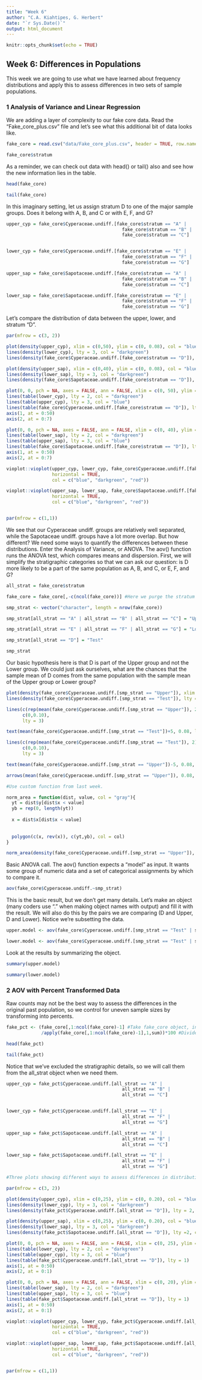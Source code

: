```yaml
---
title: "Week 6"
author: "C.A. Kiahtipes, G. Herbert"
date: "`r Sys.Date()`"
output: html_document
---
```


```r
knitr::opts_chunk$set(echo = TRUE)
```

## Week 6: Differences in Populations

This week we are going to use what we have learned about frequency distributions and apply this to assess differences in two sets of sample populations.

### 1 Analysis of Variance and Linear Regression

We are adding a layer of complexity to our fake core data. Read the "Fake_core_plus.csv" file and let's see what this additional bit of data looks like.

```r

fake_core = read.csv("data/Fake_core_plus.csv", header = TRUE, row.names = "depth")

fake_core$stratum

```

As a reminder, we can check out data with head() or tail() also and see how the new information lies in the table.

```r

head(fake_core)

tail(fake_core)

```


In this imaginary setting, let us assign stratum D to one of the major sample groups. Does it belong with A, B, and C or with E, F, and G?

```r

upper_cyp = fake_core$Cyperaceae.undiff.[fake_core$stratum == "A" |
                                           fake_core$stratum == "B" |
                                           fake_core$stratum == "C"]


lower_cyp = fake_core$Cyperaceae.undiff.[fake_core$stratum == "E" |
                                           fake_core$stratum == "F" |
                                           fake_core$stratum == "G"]

upper_sap = fake_core$Sapotaceae.undiff.[fake_core$stratum == "A" |
                                           fake_core$stratum == "B" |
                                           fake_core$stratum == "C"]

lower_sap = fake_core$Sapotaceae.undiff.[fake_core$stratum == "E" |
                                           fake_core$stratum == "F" |
                                           fake_core$stratum == "G"]

```

Let's compare the distribution of data between the upper, lower, and stratum "D".

```r

par(mfrow = c(3, 2))

plot(density(upper_cyp), xlim = c(0,50), ylim = c(0, 0.08), col = "blue")
lines(density(lower_cyp), lty = 3, col = "darkgreen")
lines(density(fake_core$Cyperaceae.undiff.[fake_core$stratum == "D"]), lty = 2, col = "red")

plot(density(upper_sap), xlim = c(0,40), ylim = c(0, 0.08), col = "blue")
lines(density(lower_sap), lty = 3, col = "darkgreen")
lines(density(fake_core$Sapotaceae.undiff.[fake_core$stratum == "D"]), lty =2, col = "red")

plot(0, 0, pch = NA, axes = FALSE, ann = FALSE, xlim = c(0, 50), ylim = c(0, 7))
lines(table(lower_cyp), lty = 2, col = "darkgreen")
lines(table(upper_cyp), lty = 3, col = "blue")
lines(table(fake_core$Cyperaceae.undiff.[fake_core$stratum == "D"]), lty = 1)
axis(1, at = 0:50)
axis(2, at = 0:7)

plot(0, 0, pch = NA, axes = FALSE, ann = FALSE, xlim = c(0, 40), ylim = c(0, 7))
lines(table(lower_sap), lty = 2, col = "darkgreen")
lines(table(upper_sap), lty = 3, col = "blue")
lines(table(fake_core$Sapotaceae.undiff.[fake_core$stratum == "D"]), lty = 1)
axis(1, at = 0:50)
axis(2, at = 0:7)

vioplot::vioplot(upper_cyp, lower_cyp, fake_core$Cyperaceae.undiff.[fake_core$stratum == "D"], 
                 horizontal = TRUE,
                 col = c("blue", "darkgreen", "red"))

vioplot::vioplot(upper_sap, lower_sap, fake_core$Sapotaceae.undiff.[fake_core$stratum == "D"], 
                 horizontal = TRUE,
                 col = c("blue", "darkgreen", "red"))


par(mfrow = c(1,1))

```

We see that our Cyperaceae undiff. groups are relatively well separated, while the Sapotaceae undiff. groups have a lot more overlap. But how different? We need some ways to quantify the differences between these distributions. Enter the Analysis of Variance, or ANOVA. The aov() function runs the ANOVA test, which compares means and dispersion. First, we will simplify the stratigraphic categories so that we can ask our question: is D more likely to be a part of the same population as A, B, and C, or E, F, and G?

```r

all_strat = fake_core$stratum

fake_core = fake_core[,-c(ncol(fake_core))] #Here we purge the stratum column so we have a numeric matrix.

smp_strat <- vector("character", length = nrow(fake_core))

smp_strat[all_strat == "A" | all_strat == "B" | all_strat == "C"] = "Upper"

smp_strat[all_strat == "E" | all_strat == "F" | all_strat == "G"] = "Lower"

smp_strat[all_strat == "D"] = "Test"

smp_strat

```

Our basic hypothesis here is that D is part of the Upper group and not the Lower group. We could just ask ourselves, what are the chances that the sample mean of D comes from the same population with the sample mean of the Upper group or Lower group?

```r

plot(density(fake_core$Cyperaceae.undiff.[smp_strat == "Upper"]), xlim = c(0,50), ylim = c(0, 0.10), col = "blue")
lines(density(fake_core$Cyperaceae.undiff.[smp_strat == "Test"]), lty = 2, col = "red")

lines(c(rep(mean(fake_core$Cyperaceae.undiff.[smp_strat == "Upper"]), 2)),
      c(0,0.10),
      lty = 3)

text(mean(fake_core$Cyperaceae.undiff.[smp_strat == "Test"])+5, 0.08, labels = paste0(mean(fake_core$Cyperaceae.undiff.[smp_strat == "Test"])))

lines(c(rep(mean(fake_core$Cyperaceae.undiff.[smp_strat == "Test"]), 2)),
      c(0,0.10),
      lty = 3)

text(mean(fake_core$Cyperaceae.undiff.[smp_strat == "Upper"])-5, 0.08, labels = paste0(mean(fake_core$Cyperaceae.undiff.[smp_strat == "Upper"])))

arrows(mean(fake_core$Cyperaceae.undiff.[smp_strat == "Upper"]), 0.08, mean(fake_core$Cyperaceae.undiff.[smp_strat == "Test"]), 0.08)

#Use custom function from last week.

norm_area = function(dist, value, col = "gray"){
  yt = dist$y[dist$x < value]
  yb = rep(0, length(yt))
  
  x = dist$x[dist$x < value]
  
  
  polygon(c(x, rev(x)), c(yt,yb), col = col)
}

norm_area(density(fake_core$Cyperaceae.undiff.[smp_strat == "Upper"]), mean(fake_core$Cyperaceae.undiff.[smp_strat == "Test"]), col = "gold")


```




Basic ANOVA call. The aov() function expects a "model" as input. It wants some group of numeric data and a set of categorical assignments by which to compare it.

```r

aov(fake_core$Cyperaceae.undiff.~smp_strat)

```

This is the basic result, but we don't get many details. Let's make an object (many coders use "." when making object names with output) and fill it with the result. We will also do this by the pairs we are comparing (D and Upper, D and Lower). Notice we're subsetting the data.

```r

upper.model <- aov(fake_core$Cyperaceae.undiff.[smp_strat == "Test" | smp_strat == "Upper"]~smp_strat[smp_strat == "Test" | smp_strat == "Upper"])

lower.model <- aov(fake_core$Cyperaceae.undiff.[smp_strat == "Test" | smp_strat == "Lower"]~smp_strat[smp_strat == "Test" | smp_strat == "Lower"])

```


Look at the results by summarizing the object. 

```r

summary(upper.model)

summary(lower.model)

```


### 2 AOV with Percent Transformed Data

Raw counts may not be the best way to assess the differences in the original past population, so we control for uneven sample sizes by transforming into percents.

```r

fake_pct <- (fake_core[,1:ncol(fake_core)-1] #Take fake_core object, including all rows except the last one (derived by ncol())
             /apply(fake_core[,1:ncol(fake_core)-1],1,sum))*100 #Divide those by the row sums of the same object columns (also derived by ncol())

head(fake_pct)

tail(fake_pct)

```

Notice that we've excluded the stratigraphic details, so we will call them from the all_strat object when we need them.

```r

upper_cyp = fake_pct$Cyperaceae.undiff.[all_strat == "A" |
                                           all_strat == "B" |
                                           all_strat == "C"]


lower_cyp = fake_pct$Cyperaceae.undiff.[all_strat == "E" |
                                           all_strat == "F" |
                                           all_strat == "G"]

upper_sap = fake_pct$Sapotaceae.undiff.[all_strat == "A" |
                                           all_strat == "B" |
                                           all_strat == "C"]

lower_sap = fake_pct$Sapotaceae.undiff.[all_strat == "E" |
                                           all_strat == "F" |
                                           all_strat == "G"]

#Three plots showing different ways to assess differences in distributions.

par(mfrow = c(3, 2))

plot(density(upper_cyp), xlim = c(0,25), ylim = c(0, 0.20), col = "blue")
lines(density(lower_cyp), lty = 3, col = "darkgreen")
lines(density(fake_pct$Cyperaceae.undiff.[all_strat == "D"]), lty = 2, col = "red")

plot(density(upper_sap), xlim = c(0,25), ylim = c(0, 0.20), col = "blue")
lines(density(lower_sap), lty = 3, col = "darkgreen")
lines(density(fake_pct$Sapotaceae.undiff.[all_strat == "D"]), lty =2, col = "red")

plot(0, 0, pch = NA, axes = FALSE, ann = FALSE, xlim = c(0, 25), ylim = c(0, 1))
lines(table(lower_cyp), lty = 2, col = "darkgreen")
lines(table(upper_cyp), lty = 3, col = "blue")
lines(table(fake_pct$Cyperaceae.undiff.[all_strat == "D"]), lty = 1)
axis(1, at = 0:50)
axis(2, at = 0:1)

plot(0, 0, pch = NA, axes = FALSE, ann = FALSE, xlim = c(0, 20), ylim = c(0, 1))
lines(table(lower_sap), lty = 2, col = "darkgreen")
lines(table(upper_sap), lty = 3, col = "blue")
lines(table(fake_pct$Sapotaceae.undiff.[all_strat == "D"]), lty = 1)
axis(1, at = 0:50)
axis(2, at = 0:1)

vioplot::vioplot(upper_cyp, lower_cyp, fake_pct$Cyperaceae.undiff.[all_strat == "D"], 
                 horizontal = TRUE,
                 col = c("blue", "darkgreen", "red"))

vioplot::vioplot(upper_sap, lower_sap, fake_pct$Sapotaceae.undiff.[all_strat == "D"], 
                 horizontal = TRUE,
                 col = c("blue", "darkgreen", "red"))


par(mfrow = c(1,1))

```








